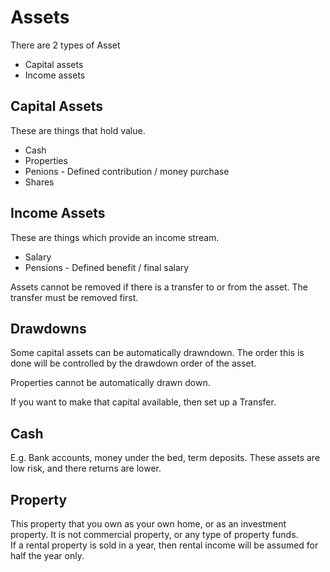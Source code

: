 
# Assets

There are 2 types of Asset

- Capital assets
- Income assets

## Capital Assets

These are things that hold value.

- Cash
- Properties
- Penions - Defined contribution / money purchase
- Shares

## Income Assets

These are things which provide an income stream.

- Salary
- Pensions - Defined benefit / final salary

Assets cannot be removed if there is a transfer to or from the asset. The transfer must be removed first.

## Drawdowns

Some capital assets can be automatically drawndown.
The order this is done will be controlled by the drawdown order of the asset.

Properties cannot be automatically drawn down.

If you want to make that capital available, then set up a <Anchor href={documentDetails.transfers.url}>Transfer</Anchor>.

## Cash

E.g. Bank accounts, money under the bed, term deposits. These assets are low risk, and there returns are lower.

## Property

This property that you own as your own home, or as an investment property.
It is not commercial property, or any type of property funds.  
If a rental property is sold in a year, then rental income will be assumed for half the year only.

